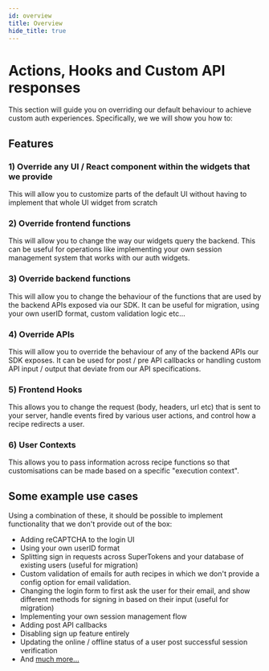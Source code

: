 ```yaml
---
id: overview
title: Overview
hide_title: true
---
```


<!-- COPY DOCS -->
<!-- ./thirdpartyemailpassword/advanced-customizations/overview.mdx -->

# Actions, Hooks and Custom API responses

This section will guide you on overriding our default behaviour to achieve custom auth experiences. Specifically, we we will show you how to:

## Features

### 1) Override any UI / React component within the widgets that we provide
This will allow you to customize parts of the default UI without having to implement that whole UI widget from scratch

### 2) Override frontend functions
This will allow you to change the way our widgets query the backend. This can be useful for operations like implementing your own session management system that works with our auth widgets.

### 3) Override backend functions
This will allow you to change the behaviour of the functions that are used by the backend APIs exposed via our SDK. It can be useful for migration, using your own userID format, custom validation logic etc...

### 4) Override APIs
This will allow you to override the behaviour of any of the backend APIs our SDK exposes. It can be used for post / pre API callbacks or handling custom API input / output that deviate from our API specifications.

### 5) Frontend Hooks
This allows you to change the request (body, headers, url etc) that is sent to your server, handle events fired by various user actions, and control how a recipe redirects a user.

### 6) User Contexts
This allows you to pass information across recipe functions so that customisations can be made based on a specific "execution context".

## Some example use cases
Using a combination of these, it should be possible to implement functionality that we don't provide out of the box:
- Adding reCAPTCHA to the login UI
- Using your own userID format
- Splitting sign in requests across SuperTokens and your database of existing users (useful for migration)
- Custom validation of emails for auth recipes in which we don't provide a config option for email validation.
- Changing the login form to first ask the user for their email, and show different methods for signing in based on their input (useful for migration)
- Implementing your own session management flow
- Adding post API callbacks
- Disabling sign up feature entirely
- Updating the online / offline status of a user post successful session verification
- And [much more...](https://github.com/supertokens/supertokens-core/issues/252)
